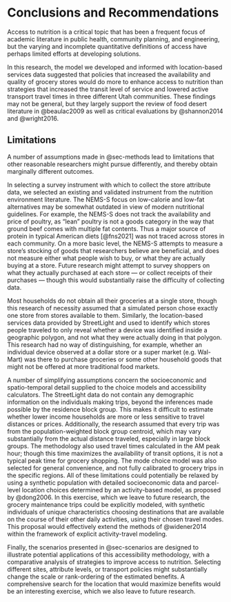 # Conclusions and Recommendations {#sec-conclude}

Access to nutrition is a critical topic that has been a frequent focus of
academic literature in public health, community planning, and engineering, but
the varying and incomplete quantitative definitions of access have perhaps
limited efforts at developing solutions.

In this research, the model we developed and informed with location-based
services data suggested that policies that increased the availability and
quality of grocery stores would do more to enhance access to nutrition than
strategies that increased the transit level of service and lowered active transport 
travel times in three
different Utah communities. These findings may not be general, but they largely
support the review of food desert literature in @beaulac2009 as well as 
critical evaluations by @shannon2014 and @wright2016.

## Limitations {#sec-limitations}

A number of assumptions made in @sec-methods lead to limitations that other
reasonable researchers might pursue differently, and thereby obtain marginally
different outcomes.

In selecting a survey instrument with which to collect the store attribute data,
we selected an existing and validated instrument from the nutrition environment
literature. The NEMS-S focus on low-calorie and low-fat alternatives may be
somewhat outdated in view of modern nutritional guidelines. For example, the
NEMS-S does not track the availability and price of poultry, as "lean" poultry
is not a goods category in the way that ground beef comes with multiple fat
contents. Thus a major source of protein in typical American diets [@fns2021]
was not traced across stores in each community. On a more basic level, the
NEMS-S attempts to measure a store's stocking of goods that researchers believe
are beneficial, and does not measure either what people wish to buy, or what
they are actually buying at a store. Future research might attempt to survey
shoppers on what they actually purchased at each store --- or collect receipts
of their purchases --- though this would substantially raise the difficulty of
collecting data.

Most households do not obtain all their groceries at a single store, though this
research of necessity assumed that a simulated person chose exactly one store
from stores available to them. Similarly, the location-based services data
provided by StreetLight and used to identify which stores people traveled to
only reveal whether a device was identified inside a geographic polygon, and not
what they were actually doing in that polygon. This research had no way of
distinguishing, for example, whether an individual device observed at a dollar
store or a super market (e.g. Wal-Mart) was there to purchase groceries or some
other household goods that might not be offered at more traditional food
markets.

A number of simplifying assumptions concern the socioeconomic and
spatio-temporal detail supplied to the choice models and accessibility
calculators. The StreetLight data do not contain any demographic information on
the individuals making trips, beyond the inferences made possible by the
residence block group. This makes it difficult to estimate whether lower income
households are more or less sensitive to travel distances or prices.
Additionally, the research assumed that every trip was from the
population-weighted block group centroid, which may vary substantially from the
actual distance traveled, especially in large block groups. The methodology also
used travel times calculated in the AM peak hour; though this time maximizes the
availability of transit options, it is not a typical peak time for grocery
shopping. The mode choice model was also selected for general convenience, and
not fully calibrated to grocery trips in the specific regions. All of these
limitations could potentially be relaxed by using a synthetic population with
detailed socioeconomic data and parcel-level location choices
determined by an activity-based model, as proposed by @dong2006. In this
exercise, which we leave to future research, the grocery maintenance trips could
be explicitly modeled, with synthetic individuals of unique characteristics
choosing destinations that are available on the course of their other daily
activities, using their chosen travel modes. This proposal would effectively 
extend the methods of  @widener2014 within the framework of explicit
activity-travel modeling.

Finally, the scenarios presented in @sec-scenarios are designed to illustrate
potential applications of this accessibility methodology, with a comparative
analysis of strategies to improve access to nutrition. Selecting different
sites, attribute levels, or transport policies might substantially change the
scale or rank-ordering of the estimated benefits. A comprehensive search for the
location that would maximize benefits would be an interesting exercise, which we
also leave to future research.


